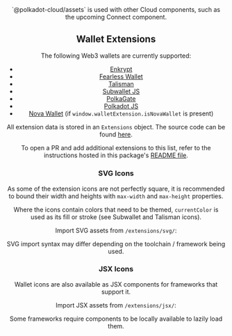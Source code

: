 
<Edit folder={props.folder} />

<Header
  title="Web3 Extensions"
  subtitle="A list of popular Web3 wallet extensions with metadata and icons."
  npm={props.npm}
  status="stable"
/>

##

<Note>
`@polkadot-cloud/assets` is used with other Cloud components, such as the upcoming Connect component.
</Note>

##

## Wallet Extensions

The following Web3 wallets are currently supported:

- <a href="https://enkrypt.com" target="_blank" rel="noreferrer">Enkrypt</a>
- <a href="https://fearlesswallet.io" target="_blank" rel="noreferrer">Fearless Wallet</a>
- <a href="https://talisman.xyz" target="_blank" rel="noreferrer">Talisman</a>
- <a href="https://subwallet.app" target="_blank" rel="noreferrer">Subwallet JS</a>
- <a href="https://polkagate.xyz" target="_blank" rel="noreferrer">PolkaGate</a>
- <a href="https://polkadot.js.org/extension" target="_blank" rel="noreferrer"> Polkadot JS</a>
- <a href="https://novawallet.io" target="_blank" rel="noreferrer">Nova Wallet</a> (if `window.walletExtension.isNovaWallet` is present)

All extension data is stored in an `Extensions` object. The source code can be found <a href="https://github.com/paritytech/polkadot-cloud/blob/main/packages/assets/lib/extensions/index.tsx" target="_blank" rel="noreferrer">here</a>.

<Note>
To open a PR and add additional extensions to this list, refer to the instructions hosted in this package's <a href="https://github.com/paritytech/polkadot-cloud/tree/main/packages/assets#adding-web-extension-wallets" target="_blank" rel="noreferrer">README file</a>.
</Note>

### SVG Icons

As some of the extension icons are not perfectly square, it is recommended to bound their width and heights with `max-width` and `max-height` properties.

Where the icons contain colors that need to be themed, `currentColor` is used as its fill or stroke (see Subwallet and Talisman icons).

Import SVG assets from `/extensions/svg/`:

<ExtensionsSvg />

<Note>
 SVG import syntax may differ depending on the toolchain / framework being used.
</Note>

### JSX Icons

Wallet icons are also available as JSX components for frameworks that support it.

Import JSX assets from `/extensions/jsx/`:

<ExtensionsJsx />

<Note>
Some frameworks require components to be locally available to lazily load them.
</Note>